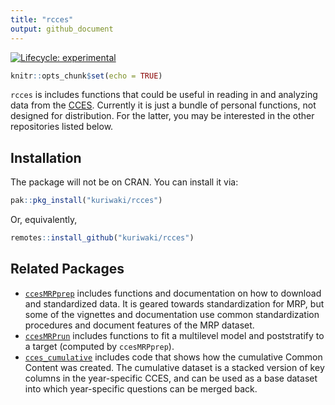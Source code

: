 ```yaml
---
title: "rcces"
output: github_document
---
```


<!-- badges: start -->
[![Lifecycle: experimental](https://img.shields.io/badge/lifecycle-experimental-orange.svg)](https://www.tidyverse.org/lifecycle/#experimental)
<!-- badges: end -->

```r
knitr::opts_chunk$set(echo = TRUE)
```


`rcces` is includes functions that could be useful in reading in and analyzing data from the [CCES](https://dataverse.harvard.edu/dataset.xhtml?persistentId=doi:10.7910/DVN/II2DB6). Currently it is just a bundle of personal functions, not designed for distribution. For the latter, you may be interested in the other repositories listed below.


## Installation

The package will not be on CRAN. You can install it via:

```r
pak::pkg_install("kuriwaki/rcces")
```

Or, equivalently,

```r
remotes::install_github("kuriwaki/rcces")
```


## Related Packages

- [`ccesMRPprep`](https://www.shirokuriwaki.com/ccesMRPprep/reference/index.html) includes functions and documentation on how to download and standardized data. It is geared towards standardization for MRP, but some of the vignettes and documentation use common standardization procedures and document features of the MRP dataset. 
- [`ccesMRPrun`](https://github.com/kuriwaki/ccesMRPrun/tree/master/R) includes functions to fit a multilevel model and poststratify to a target (computed by `ccesMRPprep`).
- [`cces_cumulative`](https://github.com/kuriwaki/cces_cumulative) includes code that shows how the cumulative Common Content was created. The cumulative dataset is a stacked version of key columns in the year-specific CCES, and can be used as a base dataset into which year-specific questions can be merged back. 
